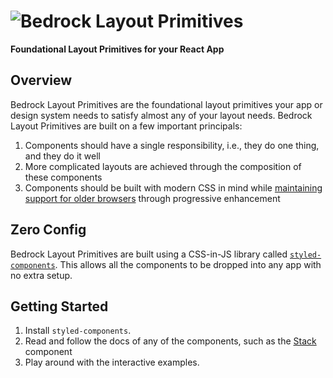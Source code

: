 
<Meta title="Bedrock Layout Primitives" />

<h1 style={{ width: "50%", margin: "auto" }}>
  <img
    src="https://user-images.githubusercontent.com/5460770/77477816-8df68000-6de2-11ea-83be-9f12c8de7f0d.png"
    alt="Bedrock Layout Primitives"
    style={{
      objectFit: "cover",
      width: "100%",
      display: "block",
      height: "auto",
    }}
  />
</h1>

<p style={{ textAlign: "center" }}>
  <strong>Foundational Layout Primitives for your React App</strong>
</p>

## Overview

Bedrock Layout Primitives are the foundational layout primitives your app or design system needs to satisfy almost any of your layout needs. Bedrock Layout Primitives are built on a few important principals:

1. Components should have a single responsibility, i.e., they do one thing, and they do it well
2. More complicated layouts are achieved through the composition of these components
3. Components should be built with modern CSS in mind while [maintaining support for older browsers](/story/regarding-ie11--page#is-ie11-dead) through progressive enhancement

## Zero Config

Bedrock Layout Primitives are built using a CSS-in-JS library called [`styled-components`](https://styled-components.com/). This allows all the components to be dropped into any app with no extra setup.

## Getting Started

1. Install `styled-components`.
2. Read and follow the docs of any of the components, such as the [Stack](/docs/stack--basic) component
3. Play around with the interactive examples.
